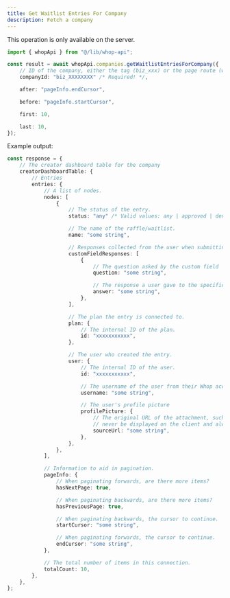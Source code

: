 ```yaml
---
title: Get Waitlist Entries For Company
description: Fetch a company
---
```

<Note>This operation is only available on the server.</Note>
```typescript
import { whopApi } from "@/lib/whop-api";

const result = await whopApi.companies.getWaitlistEntriesForCompany({
	// ID of the company, either the tag (biz_xxx) or the page route (whop-dev)
	companyId: "biz_XXXXXXXX" /* Required! */,

	after: "pageInfo.endCursor",

	before: "pageInfo.startCursor",

	first: 10,

	last: 10,
});

```

Example output:

```typescript
const response = {
	// The creator dashboard table for the company
	creatorDashboardTable: {
		// Entries
		entries: {
			// A list of nodes.
			nodes: [
				{
					// The status of the entry.
					status: "any" /* Valid values: any | approved | denied | pending */,

					// The name of the raffle/waitlist.
					name: "some string",

					// Responses collected from the user when submitting their entry.
					customFieldResponses: [
						{
							// The question asked by the custom field
							question: "some string",

							// The response a user gave to the specific question or field.
							answer: "some string",
						},
					],

					// The plan the entry is connected to.
					plan: {
						// The internal ID of the plan.
						id: "xxxxxxxxxxx",
					},

					// The user who created the entry.
					user: {
						// The internal ID of the user.
						id: "xxxxxxxxxxx",

						// The username of the user from their Whop account.
						username: "some string",

						// The user's profile picture
						profilePicture: {
							// The original URL of the attachment, such as a direct link to S3. This should
							// never be displayed on the client and always passed to an Imgproxy transformer.
							sourceUrl: "some string",
						},
					},
				},
			],

			// Information to aid in pagination.
			pageInfo: {
				// When paginating forwards, are there more items?
				hasNextPage: true,

				// When paginating backwards, are there more items?
				hasPreviousPage: true,

				// When paginating backwards, the cursor to continue.
				startCursor: "some string",

				// When paginating forwards, the cursor to continue.
				endCursor: "some string",
			},

			// The total number of items in this connection.
			totalCount: 10,
		},
	},
};

```
